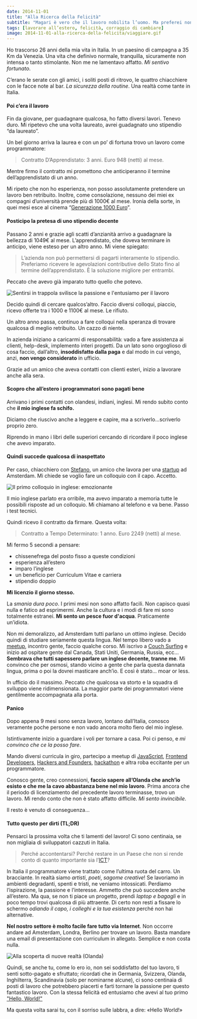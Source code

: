 ```yaml
---
date: 2014-11-01
title: "Alla Ricerca della Felicità"
subtitle: "Magari è vero che il lavoro nobilita l’uomo. Ma preferei non diventare simile ad una bestia."
tags: [lavorare all’estero, felicità, corraggio di cambiare]
image: 2014-11-01-alla-ricerca-della-felicita/viaggiare.gif
---
```


Ho trascorso 26 anni della mia vita in Italia. In un paesino di campagna a 35 Km da Venezia. Una vita che definivo normale, tranquilla, sicuramente non intensa o tanto stimolante. Non me ne lamentavo affatto. _Mi sentivo fortunato_.

C’erano le serate con gli amici, i soliti posti di ritrovo, le quattro chiacchiere con le facce note al bar. _La sicurezza della routine_. Una realtà come tante in Italia.

#### Poi c’era il lavoro

Fin da giovane, per guadagnare qualcosa, ho fatto diversi lavori. Tenevo duro. Mi ripetevo che una volta laureato, avrei guadagnato uno stipendio “da laureato”.

Un bel giorno arriva la laurea e con un po’ di fortuna trovo un lavoro come programmatore:

> Contratto D’Apprendistato: 3 anni. Euro 948 (netti) al mese.

Mentre firmo il contratto mi promettono che anticiperanno il termine dell’apprendistato di un anno.

Mi ripeto che non ho esperienza, non posso assolutamente pretendere un lavoro ben retribuito. Inoltre, come consolazione, nessuno dei miei ex compagni d’università prende più di 1000&euro; al mese. Ironia della sorte, in quei mesi esce al cinema “[Generazione 1000 Euro]”.

#### Posticipo la pretesa di uno stipendio decente

Passano 2 anni e grazie agli scatti d’anzianità arrivo a guadagnare la bellezza di 1049&euro; al mese. L’apprendistato, che doveva terminare in anticipo, viene esteso per un altro anno. Mi viene spiegato:

> L’azienda non può permettersi di pagarti interamente lo stipendio. Preferiamo ricevere le agevolazioni contributive dello Stato fino al termine dell’apprendistato. &Egrave; la soluzione migliore per entrambi.

Peccato che avevo già imparato tutto quello che potevo.

![Sentirsi in trappola svilisce la passione e l'entusiamo per il lavoro](/assets/article_images/2014-11-01-alla-ricerca-della-felicita/sfruttato.gif)

Decido quindi di cercare qualcos’altro.
Faccio diversi colloqui, piaccio, ricevo offerte tra i 1000 e 1100&euro; al mese. Le rifiuto.

Un altro anno passa, continuo a fare colloqui nella speranza di trovare qualcosa di meglio retribuito. Un cazzo di niente.

In azienda iniziano a caricarmi di responsabilità: vado a fare assistenza ai clienti, help-desk, implemento interi progetti. Da un lato sono orgoglioso di cosa faccio, dall’altro, **insoddisfatto dalla paga** e dal modo in cui vengo, anzi, **non vengo considerato** in ufficio.

Grazie ad un amico che aveva contatti con clienti esteri, inizio a lavorare anche alla sera.

#### Scopro che all’estero i programmatori sono pagati bene

Arrivano i primi contatti con olandesi, indiani, inglesi.
Mi rendo subito conto che **il mio inglese fa schifo.**

Diciamo che riuscivo anche a leggere e capire, ma a scriverlo...scriverlo proprio zero.

Riprendo in mano i libri delle superiori cercando di ricordare il poco inglese che avevo imparato.

#### Quindi succede qualcosa di inaspettato

Per caso, chiacchiero con [Stefano], un amico che lavora per una [startup] ad Amsterdam. Mi chiede se voglio fare un colloquio con il capo. Accetto.

![Il primo colloquio in inglese: emozionante](/assets/article_images/2014-11-01-alla-ricerca-della-felicita/colloquio.jpg)

Il mio inglese parlato era orribile, ma avevo imparato a memoria tutte le possibili risposte ad un colloquio. Mi chiamano al telefono e va bene. Passo i test tecnici.

Quindi ricevo il contratto da firmare. Questa volta:

> Contratto a Tempo Determinato: 1 anno. Euro 2249 (netti) al mese.

Mi fermo 5 secondi a pensare:

- chissenefrega del posto fisso a queste condizioni
- esperienza all’estero
- imparo l’inglese
- un beneficio per Curriculum Vitae e carriera
- stipendio doppio

**Mi licenzio il giorno stesso.**

La _smania dura poco_. I primi mesi non sono affatto facili. Non capisco quasi nulla e fatico ad esprimermi.
Anche la cultura e i modi di fare mi sono totalmente estranei. **Mi sento un pesce fuor d'acqua**. Praticamente un’idiota.

Non mi demoralizzo, ad Amsterdam tutti parlano un ottimo inglese. Decido quindi di studiare seriamente questa lingua. Nel tempo libero vado a [meetup], incontro gente, faccio qualche corso. Mi iscrivo a [Couch Surfing] e inizio ad ospitare gente dal Canada, Stati Uniti, Germania, Russia, ecc…
**Sembrava che tutti sapessero parlare un inglese decente, tranne me**. Mi convinco che per osmosi, stando vicino a gente che parla questa dannata lingua, prima o poi la dovrei masticare anch’io. E così è stato... moar or less.

In ufficio do il massimo. Peccato che qualcosa va storto e la squadra di sviluppo viene ridimensionata. La maggior parte dei programmatori viene gentilmente accompagnata alla porta.

#### Panico

Dopo appena 9 mesi sono senza lavoro, lontano dall’Italia, conosco veramente poche persone e non vado ancora molto fiero del mio inglese.

Istintivamente inizio a guardare i voli per tornare a casa.
Poi ci penso, e _mi convinco che ce la posso fare_.

Mando diversi curricula in giro, partecipo a meetup di [JavaScript](http://www.meetup.com/AmsterdamJS/), [Frontend Developers](http://www.meetup.com/Frontend-Developer-Meetup-Amsterdam/), [Hackers and Founders](http://hackersandfounders.nl/), [hackathon](http://startupweekend.org/) e altra roba eccitante per un programmatore.

Conosco gente, creo connessioni, **faccio sapere all’Olanda che anch’io esisto e che me la cavo abbastanza bene nel mio lavoro**.
Prima ancora che il periodo di licenziamento del precedente lavoro terminasse, trovo un lavoro.
Mi rendo conto che non è stato affatto difficile. _Mi sento invincibile_.

Il resto è venuto di conseguenza...

#### Tutto questo per dirti (TL;DR)

Pensarci la prossima volta che ti lamenti del lavoro!
Ci sono centinaia, se non migliaia di sviluppatori cazzuti in Italia.

> Perché accontentarsi? Perché restare in un Paese che non si rende conto di quanto importante sia l’[ICT]?

In Italia il programmatore viene trattato come l’ultima ruota del carro. Un bracciante.
In realtà siamo _artisti_, _poeti_, _sagome creative_! Se lavoriamo in ambienti degradanti, spenti e tristi, ne veniamo intossicati. Perdiamo l’ispirazione, la passione e l’interesse.
Ammetto che può succedere anche all’estero. Ma qua, se non ti piace un progetto, prendi _laptop e bagagli_ e in poco tempo trovi qualcosa di più attraente. Di certo non resti a fissare lo schermo _odiando il capo, i colleghi e la tua esistenza_ perché non hai alternative.

**Nel nostro settore è molto facile fare tutto via Internet**. Non occorre andare ad Amsterdam, Londra, Berlino per trovare un lavoro.
Basta mandare una email di presentazione con curriculum in allegato. Semplice e non costa nulla.

![Alla scoperta di nuove realtà (Olanda)](/assets/article_images/2014-11-01-alla-ricerca-della-felicita/baloon.jpg)

Quindi, se anche tu, come lo ero io, non sei soddisfatto del tuo lavoro, ti senti sotto-pagato e sfruttato; ricordati che in Germania, Svizzera, Olanda, Inghilterra, Scandinavia (solo per nominarne alcune), ci sono centinaia di posti di lavoro che potrebbero piacerti e farti tornare la passione per questo fantastico lavoro. Con la stessa felicità ed entusiamo che avevi al tuo primo ["Hello, World!"]

Ma questa volta sarai tu, con il sorriso sulle labbra, a dire: &laquo;Hello World!&raquo;

[ict]: http://it.wikipedia.org/wiki/Tecnologie_dell%27informazione_e_della_comunicazione
[generazione 1000 euro]: http://www.imdb.com/title/tt1272014/
[startup]: https://fitmo.com
[meetup]: http://www.meetup.com
[couch surfing]: https://www.couchsurfing.org
["hello, world!"]: http://it.wikipedia.org/wiki/Hello_world
[stefano]: http://stecb.ninja
